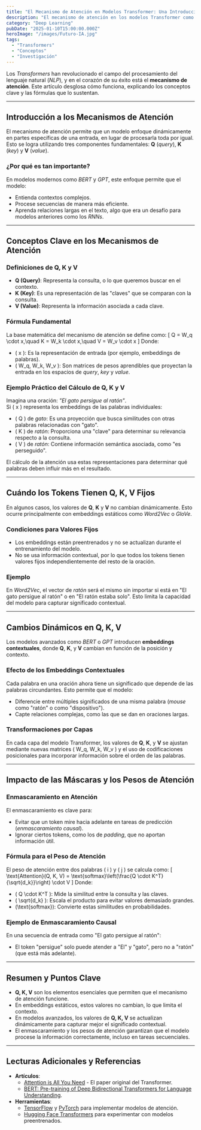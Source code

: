 ```yaml
---
title: "El Mecanismo de Atención en Modelos Transformer: Una Introducción Detallada"
description: "El mecanismo de atención en los modelos Transformer como BERT y GPT. Aprende sobre Q, K, V, sus fórmulas y aplicaciones en NLP con ejemplos prácticos y claros.""
category: "Deep Learning"
pubDate: "2025-01-10T15:00:00.000Z"
heroImage: "/images/Futuro-IA.jpg"
tags:
  - "Transformers"
  - "Conceptos"
  - "Investigación"
---
```




Los *Transformers* han revolucionado el campo del procesamiento del lenguaje natural (*NLP*), y en el corazón de su éxito está el **mecanismo de atención**. Este artículo desglosa cómo funciona, explicando los conceptos clave y las fórmulas que lo sustentan.

---

## Introducción a los Mecanismos de Atención

El mecanismo de atención permite que un modelo enfoque dinámicamente en partes específicas de una entrada, en lugar de procesarla toda por igual. Esto se logra utilizando tres componentes fundamentales: **Q** (*query*), **K** (*key*) y **V** (*value*).  
### ¿Por qué es tan importante?
En modelos modernos como *BERT* y *GPT*, este enfoque permite que el modelo:
- Entienda contextos complejos.
- Procese secuencias de manera más eficiente.
- Aprenda relaciones largas en el texto, algo que era un desafío para modelos anteriores como los *RNNs*.

---

## Conceptos Clave en los Mecanismos de Atención

### Definiciones de Q, K y V
- **Q (Query)**: Representa la consulta, o lo que queremos buscar en el contexto.
- **K (Key)**: Es una representación de las "claves" que se comparan con la consulta.
- **V (Value)**: Representa la información asociada a cada clave.

### Fórmula Fundamental
La base matemática del mecanismo de atención se define como:
\[
Q = W_q \cdot x,\quad K = W_k \cdot x,\quad V = W_v \cdot x
\]
Donde:
- \( x \): Es la representación de entrada (por ejemplo, embeddings de palabras).
- \( W_q, W_k, W_v \): Son matrices de pesos aprendibles que proyectan la entrada en los espacios de *query*, *key* y *value*.

### Ejemplo Práctico del Cálculo de Q, K y V
Imagina una oración: *"El gato persigue al ratón"*.  
Si \( x \) representa los embeddings de las palabras individuales:
- \( Q \) de *gato*: Es una proyección que busca similitudes con otras palabras relacionadas con "gato".
- \( K \) de *ratón*: Proporciona una "clave" para determinar su relevancia respecto a la consulta.
- \( V \) de *ratón*: Contiene información semántica asociada, como "es perseguido".

El cálculo de la atención usa estas representaciones para determinar qué palabras deben influir más en el resultado.

---

## Cuándo los Tokens Tienen Q, K, V Fijos

En algunos casos, los valores de **Q**, **K** y **V** no cambian dinámicamente. Esto ocurre principalmente con embeddings estáticos como *Word2Vec* o *GloVe*.

### Condiciones para Valores Fijos
- Los embeddings están preentrenados y no se actualizan durante el entrenamiento del modelo.
- No se usa información contextual, por lo que todos los tokens tienen valores fijos independientemente del resto de la oración.

### Ejemplo
En *Word2Vec*, el vector de *ratón* será el mismo sin importar si está en "El gato persigue al ratón" o en "El ratón estaba solo". Esto limita la capacidad del modelo para capturar significado contextual.

---

## Cambios Dinámicos en Q, K, V

Los modelos avanzados como *BERT* o *GPT* introducen **embeddings contextuales**, donde **Q**, **K**, y **V** cambian en función de la posición y contexto.

### Efecto de los Embeddings Contextuales
Cada palabra en una oración ahora tiene un significado que depende de las palabras circundantes. Esto permite que el modelo:
- Diferencie entre múltiples significados de una misma palabra (*mouse* como "ratón" o como "dispositivo").
- Capte relaciones complejas, como las que se dan en oraciones largas.

### Transformaciones por Capas
En cada capa del modelo Transformer, los valores de **Q**, **K**, y **V** se ajustan mediante nuevas matrices \( W_q, W_k, W_v \) y el uso de codificaciones posicionales para incorporar información sobre el orden de las palabras.

---

## Impacto de las Máscaras y los Pesos de Atención

### Enmascaramiento en Atención
El enmascaramiento es clave para:
- Evitar que un token mire hacia adelante en tareas de predicción (*enmascaramiento causal*).
- Ignorar ciertos tokens, como los de *padding*, que no aportan información útil.

### Fórmula para el Peso de Atención
El peso de atención entre dos palabras \( i \) y \( j \) se calcula como:
\[
\text{Attention}(Q, K, V) = \text{softmax}\left(\frac{Q \cdot K^T}{\sqrt{d_k}}\right) \cdot V
\]
Donde:
- \( Q \cdot K^T \): Mide la similitud entre la consulta y las claves.
- \( \sqrt{d_k} \): Escala el producto para evitar valores demasiado grandes.
- \(\text{softmax}\): Convierte estas similitudes en probabilidades.

### Ejemplo de Enmascaramiento Causal
En una secuencia de entrada como "El gato persigue al ratón":
- El token "persigue" solo puede atender a "El" y "gato", pero no a "ratón" (que está más adelante).

---

## Resumen y Puntos Clave

- **Q, K, V** son los elementos esenciales que permiten que el mecanismo de atención funcione.
- En embeddings estáticos, estos valores no cambian, lo que limita el contexto.
- En modelos avanzados, los valores de **Q, K, V** se actualizan dinámicamente para capturar mejor el significado contextual.
- El enmascaramiento y los pesos de atención garantizan que el modelo procese la información correctamente, incluso en tareas secuenciales.

---

## Lecturas Adicionales y Referencias

- **Artículos**:
  - [Attention is All You Need](https://arxiv.org/abs/1706.03762) - El paper original del Transformer.
  - [BERT: Pre-training of Deep Bidirectional Transformers for Language Understanding](https://arxiv.org/abs/1810.04805).
- **Herramientas**:
  - [TensorFlow](https://www.tensorflow.org/) y [PyTorch](https://pytorch.org/) para implementar modelos de atención.
  - [Hugging Face Transformers](https://huggingface.co/) para experimentar con modelos preentrenados.
